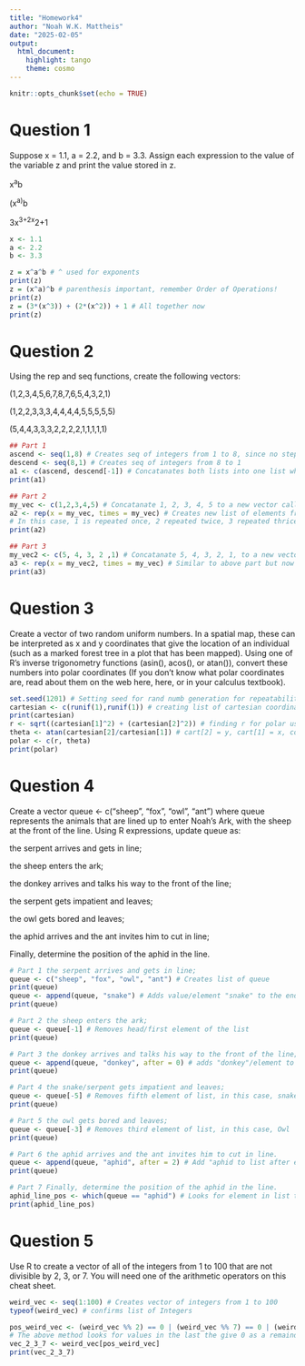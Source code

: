 ```yaml
---
title: "Homework4"
author: "Noah W.K. Mattheis"
date: "2025-02-05"
output: 
  html_document: 
    highlight: tango
    theme: cosmo
---
```


```r
knitr::opts_chunk$set(echo = TRUE)
```

# Question 1
Suppose x = 1.1, a = 2.2, and b = 3.3. Assign each expression to the value of the variable z and print the value stored in z.

x^a^b

(x^a)^b

3x^3+2x^2+1

```r

x <- 1.1
a <- 2.2
b <- 3.3

z = x^a^b # ^ used for exponents
print(z) 
z = (x^a)^b # parenthesis important, remember Order of Operations! 
print(z)
z = (3*(x^3)) + (2*(x^2)) + 1 # All together now
print(z)
```

# Question 2
Using the rep and seq functions, create the following vectors:

(1,2,3,4,5,6,7,8,7,6,5,4,3,2,1)

(1,2,2,3,3,3,4,4,4,4,5,5,5,5,5)

(5,4,4,3,3,3,2,2,2,2,1,1,1,1,1)

```r

## Part 1
ascend <- seq(1,8) # Creates seq of integers from 1 to 8, since no step is specified, 1 is used by default
descend <- seq(8,1) # Creates seq of integers from 8 to 1
a1 <- c(ascend, descend[-1]) # Concatanates both lists into one list while removing the first element/value of list descend, in this case it is to avoid repetition of 8
print(a1)

## Part 2
my_vec <- c(1,2,3,4,5) # Concatanate 1, 2, 3, 4, 5 to a new vector called my_vec
a2 <- rep(x = my_vec, times = my_vec) # Creates new list of elements from my_vec, and each element is repeated the number of times corresponding to my_vec as well
# In this case, 1 is repeated once, 2 repeated twice, 3 repeated thrice and so on
print(a2)

## Part 3
my_vec2 <- c(5, 4, 3, 2 ,1) # Concatanate 5, 4, 3, 2, 1, to a new vector called my_vec2
a3 <- rep(x = my_vec2, times = my_vec) # Similar to above part but now 5 is repeated once, 4 twice, 3 thrice, and so on as our list is now a count down from 5 to 1
print(a3)
```

# Question 3
Create a vector of two random uniform numbers. In a spatial map, these can be interpreted as x and y coordinates that give the location of an individual (such as a marked forest tree in a plot that has been mapped). Using one of R’s inverse trigonometry functions (asin(), acos(), or atan()), convert these numbers into polar coordinates (If you don’t know what polar coordinates are, read about them on the web here, here, or in your calculus textbook).

```r

set.seed(1201) # Setting seed for rand numb generation for repeatability
cartesian <- c(runif(1),runif(1)) # creating list of cartesian coordinates
print(cartesian) 
r <- sqrt((cartesian[1]^2) + (cartesian[2]^2)) # finding r for polar using pythagorean theorem
theta <- atan(cartesian[2]/cartesian[1]) # cart[2] = y, cart[1] = x, corresponding to (x,y) in normal cartesian coordinates, finding theta for polar
polar <- c(r, theta)
print(polar)

```

# Question 4
Create a vector queue <- c("sheep", "fox", "owl", "ant") where queue represents the animals that are lined up to enter Noah’s Ark, with the sheep at the front of the line. Using R expressions, update queue as:

the serpent arrives and gets in line;

the sheep enters the ark;

the donkey arrives and talks his way to the front of the line;

the serpent gets impatient and leaves;

the owl gets bored and leaves;

the aphid arrives and the ant invites him to cut in line;

Finally, determine the position of the aphid in the line.
```r

# Part 1 the serpent arrives and gets in line;
queue <- c("sheep", "fox", "owl", "ant") # Creates list of queue
print(queue)
queue <- append(queue, "snake") # Adds value/element "snake" to the end of list, if after is not declared will add to end of list 
print(queue)

# Part 2 the sheep enters the ark;
queue <- queue[-1] # Removes head/first element of the list
print(queue)

# Part 3 the donkey arrives and talks his way to the front of the line;
queue <- append(queue, "donkey", after = 0) # adds "donkey"/element to front of the list with after = 0
print(queue)

# Part 4 the snake/serpent gets impatient and leaves;
queue <- queue[-5] # Removes fifth element of list, in this case, snake
print(queue)

# Part 5 the owl gets bored and leaves;
queue <- queue[-3] # Removes third element of list, in this case, Owl
print(queue)

# Part 6 the aphid arrives and the ant invites him to cut in line.
queue <- append(queue, "aphid", after = 2) # Add "aphid to list after element/position 2
print(queue)

# Part 7 Finally, determine the position of the aphid in the line.
aphid_line_pos <- which(queue == "aphid") # Looks for element in list that matches "aphid" and returns the pos of the matching element
print(aphid_line_pos)
```

# Question 5
Use R to create a vector of all of the integers from 1 to 100 that are not divisible by 2, 3, or 7. You will need one of the arithmetic operators on this cheat sheet.
```r

weird_vec <- seq(1:100) # Creates vector of integers from 1 to 100
typeof(weird_vec) # confirms list of Integers

pos_weird_vec <- (weird_vec %% 2) == 0 | (weird_vec %% 7) == 0 | (weird_vec %% 3) == 0
# The above method looks for values in the last the give 0 as a remainder when divided by 2, 3, or 7 - ensuring we only have numbers divisible by any of these numbers
vec_2_3_7 <- weird_vec[pos_weird_vec]
print(vec_2_3_7)
```
